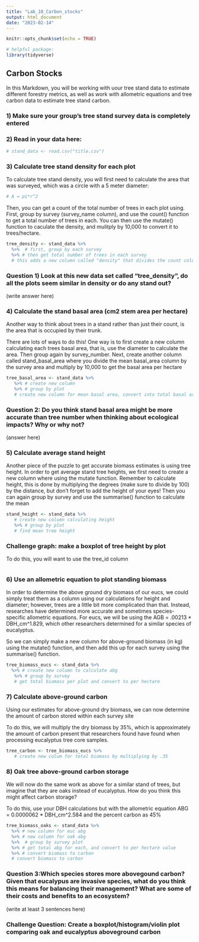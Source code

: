 ```yaml
---
title: "Lab_10_Carbon_stocks"
output: html_document
date: "2023-02-14"
---
```


```r
knitr::opts_chunk$set(echo = TRUE)

# helpful package:
library(tidyverse)

```

## Carbon Stocks

In this Markdown, you will be working with uour tree stand data to estimate different forestry metrics, as well as work with allometric equations and tree carbon data to estimate tree stand carbon.

### 1) Make sure your group's tree stand survey data is completely entered

### 2) Read in your data here:
```r

# stand_data <- read.csv("title.csv")

```

### 3) Calculate tree stand density for each plot

To calculate tree stand density, you will first need to calculate the area that was surveyed, which was a circle with a 5 meter diameter:
```r

# A = pi*r^2


```

Then, you can get a count of the total number of trees in each plot using. First, group by survey (survey_name column), and use the count() function to get a total number of trees in each.  You can then use the mutate() function to caculate the density, and mulitply by 10,000 to convert it to trees/hectare.
```r

tree_density <- stand_data %>% 
  %>%  # first, group by each survey
  %>% # then get total number of trees in each survey
  # this adds a new column called "density" that divides the count column by our survey area and multiples by 10,000 to get trees per hectare

```

### Question 1) Look at this new data set called "tree_density", do all the plots seem similar in density or do any stand out?
(write answer here)

### 4) Calculate the stand basal area (cm2 stem area per hectare)

Another way to think about trees in a stand rather than just their count, is the area that is occupied by their trunk.

There are lots of ways to do this! One way is to first create a new column calculating each trees basal area, that is, use the diameter to calculate the area. Then group again by survey_number. Next, create another column called stand_basal_area where you divide the mean basal_area column by the survey area and multiply by 10,000 to get the basal area per hectare

```r
tree_basal_area <- stand_data %>% 
   %>% # create new column
   %>% # group by plot
   # create new column for mean basal area, convert into total basal area per hectare

```

### Question 2: Do you think stand basal area might be more accurate than tree number when thinking about ecological impacts? Why or why not?
(answer here)


### 5) Calculate average stand height

Another piece of the puzzle to get accurate biomass estimates is using tree height.  In order to get average stand tree heights, we first need to create a new column where using the mutate function. Remember to calculate height, this is done by multiplying the degrees (make sure to divide by 100) by the distance, but don't forget to add the height of your eyes! Then you can again group by survey and use the summarise() function to calculate the mean
```r
stand_height <- stand_data %>% 
   # create new column calculating height
   %>% # group by plot
   # find mean tree height

```

### Challenge graph: make a boxplot of tree height by plot

To do this, you will want to use the tree_id column

```r



```


### 6) Use an allometric equation to plot standing biomass

In order to determine the above ground dry biomass of our eucs, we could simply treat them as a column using our calculations for height and diameter; however, trees are a little bit more complicated than that.  Instead, researches have determined more accurate and sometimes species-specific allometric equations. For eucs, we will be using the AGB = .00213 * DBH_cm^1.829, which other researchers determined for a similar species of eucalyptus.

So we can simply make a new column for above-ground biomass (in kg) using the mutate() function, and then add this up for each survey using the summarise() function.
```r
tree_biomass_eucs <- stand_data %>%
  %>% # create new column to calculate abg
   %>% # group by survey
   # get total biomass per plot and convert to per hectare

```

### 7) Calculate above-ground carbon

Using our estimates for above-ground dry biomass, we can now determine the amount of carbon stored within each survey site

To do this, we will multiply the dry biomass by 35%, which is approximately the amount of carbon present that researchers found have found when processing eucalyptus tree core samples.

```r
tree_carbon <- tree_biomass_eucs %>% 
   # create new colum for total biomass by multiplying by .35

```

### 8) Oak tree above-ground carbon storage
We will now do the same work as above for a similar stand of trees, but imagine that they are oaks instead of eucalyptus. How do you think this might affect carbon storage?

To do this, use your DBH calculations but with the allometric equation ABG = 0.0000062 * DBH_cm^2.584 and the percent carbon as 45%

```r

tree_biomass_oaks <- stand_data %>%
  %>% # new column for euc abg
  %>% # new column for oak abg
  %>%  # group by survey plot
  %>% # get total abg for each, and convert to per hectare value
  %>% # convert biomass to carbon
  # convert biomass to carbon

```

### Question 3:Which species stores more abovegound carbon? Given that eucalypus are invasive species, what do you think this means for balancing their management? What are some of their costs and benefits to an ecosystem?

(write at least 3 sentences here)

### Challenge Question: Create a boxplot/histogram/violin plot comparing oak and eucalyptus aboveground carbon


